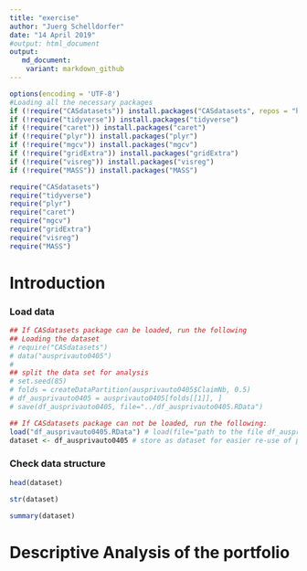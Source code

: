 ---
title: "exercise"
author: "Juerg Schelldorfer"
date: "14 April 2019"
#output: html_document
output:
   md_document:
    variant: markdown_github
---

```{r, include=TRUE, message=FALSE, warning=FALSE}
options(encoding = 'UTF-8')
#Loading all the necessary packages
if (!require("CASdatasets")) install.packages("CASdatasets", repos = "http://cas.uqam.ca/pub/R/", type="source")
if (!require("tidyverse")) install.packages("tidyverse")
if (!require("caret")) install.packages("caret")
if (!require("plyr")) install.packages("plyr")
if (!require("mgcv")) install.packages("mgcv")
if (!require("gridExtra")) install.packages("gridExtra")
if (!require("visreg")) install.packages("visreg")
if (!require("MASS")) install.packages("MASS")

require("CASdatasets")
require("tidyverse")
require("plyr")
require("caret")
require("mgcv")
require("gridExtra")
require("visreg")
require("MASS")
```

# Introduction

### Load data
```{r, tidy=TRUE}
## If CASdatasets package can be loaded, run the following
## Loading the dataset
# require("CASdatasets")
# data("ausprivauto0405")
# 
## split the data set for analysis
# set.seed(85)
# folds = createDataPartition(ausprivauto0405$ClaimNb, 0.5)
# df_ausprivauto0405 = ausprivauto0405[folds[[1]], ]
# save(df_ausprivauto0405, file="../df_ausprivauto0405.RData")

## If CASdatasets package can not be loaded, run the following:
load("df_ausprivauto0405.RData") # load(file="path to the file df_ausprivauto0405")
dataset <- df_ausprivauto0405 # store as dataset for easier re-use of previous code
```

### Check data structure

```{r, tidy=TRUE}
head(dataset)
```

```{r, tidy=TRUE}
str(dataset)
```

```{r, tidy=TRUE}
summary(dataset)
```

# Descriptive Analysis of the portfolio